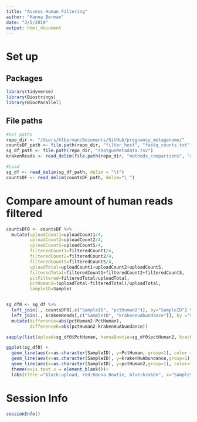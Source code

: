 ```yaml
---
title: "Assess Human Filtering"
author: "Hanna Berman"
date: "3/5/2019"
output: html_document
---
```

# Set up
## Packages
```r
library(tidyverse)
library(Biostrings)
library(BiocParallel)
```

## File paths 
```r
#set paths
repo_dir <- "/Users/hlberman/Documents/GitHub/pregnancy_metagenome/"
countsDF_path <- file.path(repo_dir, "filter_host", "fastq_counts.txt")
sg_df_path <- file.path(repo_dir, "shotgunMetadata.tsv")
krakenReads <- read_delim(file.path(repo_dir, "methods_comparisons", "assess_kraken", "krakenHumanReads.tsv"), delim="\t")

#Load
sg_df <- read_delim(sg_df_path, delim = "\t")
countsDF <- read_delim(countsDF_path, delim="\ ")
```

# Compare amount of human reads filtered
```r
countsDF0 <- countsDF %>%
  mutate(uploadCount1=uploadCount1/4,
         uploadCount2=uploadCount2/4,
         uploadCountS=uploadCountS/4,
         filteredCount1=filteredCount1/4,
         filteredCount2=filteredCount2/4,
         filteredCountS=filteredCountS/4,
         uploadTotal=uploadCount1+uploadCount2+uploadCountS,
         filteredTotal=filteredCount1+filteredCount2+filteredCountS,
         pctFiltered=filteredTotal/uploadTotal,
         pctHuman2=(uploadTotal-filteredTotal)/uploadTotal,
         SampleID=Sample)


sg_df0 <- sg_df %>%
  left_join(., countsDF0[,c("SampleID", "pctHuman2")], by="SampleID") %>%
  left_join(., krakenReads[,c("SampleID", "krakenHuAbundance")], by ="SampleID") %>%
  mutate(difference=abs(pctHuman2-PctHuman),
         differenceK=abs(pctHuman2-krakenHuAbundance))

sapply(list(upload=sg_df0$PctHuman, hannaBowtie=sg_df0$pctHuman2, kracken=sg_df0$krakenHuAbundance, difference1=sg_df0$difference, differenceKracken=sg_df0$differenceK), summary)

ggplot(sg_df0) +
  geom_line(aes(x=as.character(SampleID), y=PctHuman, group=1), color = "black", show.legend = TRUE) +
  geom_line(aes(x=as.character(SampleID), y=krakenHuAbundance,group=1), color="blue", show.legend = TRUE) +
  geom_line(aes(x=as.character(SampleID), y=pctHuman2,group=1), color="red", show.legend = TRUE) +
  theme(axis.text.x = element_blank())+
  labs(title ="black:upload, red:Hanna Bowtie, blue:kraken", x="Sample", y="Proportion Human Reads") 
```

# Session Info
```r
sessionInfo()
```